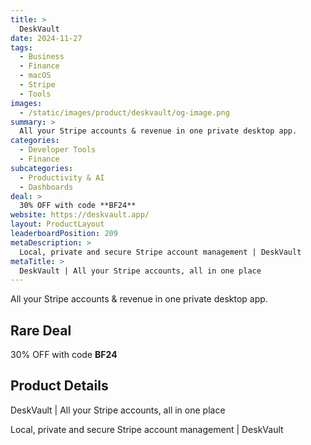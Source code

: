 ```yaml
---
title: >
  DeskVault
date: 2024-11-27
tags:
  - Business
  - Finance
  - macOS
  - Stripe
  - Tools
images:
  - /static/images/product/deskvault/og-image.png
summary: >
  All your Stripe accounts & revenue in one private desktop app.
categories:
  - Developer Tools
  - Finance
subcategories:
  - Productivity & AI
  - Dashboards
deal: >
  30% OFF with code **BF24**
website: https://deskvault.app/
layout: ProductLayout
leaderboardPosition: 209
metaDescription: >
  Local, private and secure Stripe account management | DeskVault
metaTitle: >
  DeskVault | All your Stripe accounts, all in one place
---
```

All your Stripe accounts & revenue in one private desktop app.

## Rare Deal

30% OFF with code **BF24**

## Product Details

DeskVault | All your Stripe accounts, all in one place

Local, private and secure Stripe account management | DeskVault
